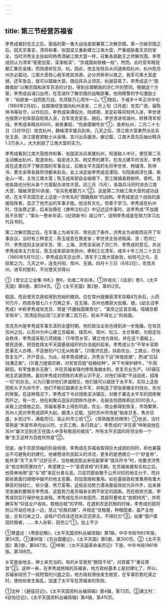 ```yaml
---
---
---
```

title: 第三节经营苏福省
---



李秀成被封忠王之后，面临的第一重大战役是部署第二次解京围。第一次破京围之后，因天京事变，清将和春、张国梁又重新建立江南大营，严重威胁着天京的安全。当时洪秀全主张如同杨秀清破江南大营一样，召集各路勤王之师解京围，李秀成则认为清军“密密加营，深濠格深”，“京城围如铁桶一般”。然而，此时官军精锐都汇集在金陵，而饷源却在苏、杭。因此，他主张轻兵从间道疾捣杭州，杭州危苏州亦必震动，江南大营担心我军绝其饷源，必分师奔命以救之，我军可乘大营虚弱，还军急击，就可以踏破大营，随后挥兵占领苏、杭就容易了。李秀成这个“围魏救赵”以解京围和进军苏浙的计划，得到总理朝政的洪仁玕的赞同。根据这个方案，李秀成自浦口出师，在芜湖作了解京围的战略部署，他用精警的字句激励士卒：“如欲奋一战而胜万战，先须联万心而作一心。”①随后，于咸丰十年正月中旬（1860年2月初），自南陵经宣城向杭州进发，二月上旬（2月底）攻克广德，留陈坤书等驻守，以作后应。李秀成率谭绍光、陆顺德、吴定彩等将轻师入浙，李世贤也按原计划率部自皖南入浙，合军攻克安吉。随后，李世贤进攻湖州，转移清军视线。李秀成率精兵6000，昼夜兼程，“伪装缨帽号衣”①，直奔杭州，二月二十七日（3月19日）攻克杭州，静候清军援兵到来。几天之后，清江南大营果然派总兵张玉良、浙江提督郑魁士从金陵、宜兴出兵援浙。据记载，江南大营先后抽出精兵1.3万余人，大大削弱了江南大营的实力。

李秀成看到江南大营统帅和春、张国梁派兵来援杭州，知道敌人中计，便在第二天主动撤出杭州，取道余杭、临安进入苏、皖交界的建平。在攻占建平的当天，李秀成在这里召开了解京围的军事会议，后期太平天国的名将李世贤、杨辅清、陈坤书、黄文金等各路将领都来赴会。会上决定由李秀成自溧阳、句阳直趋淳化镇、紫金山一带，主攻江南大营；陈玉成率部自全椒南下，至江陵镇直趋板桥、善桥。其他各路也分别从各个方面配合进攻大营。闰三月（5月），各路兵马同时进击江南大营，踏破清营50余座，“官兵死者数万人”②。这是第二次破江南大营的成功战绩，在太平天国历史上这是一次有名的“围魏救赵”的战例。李秀成是这个战役的直接指挥者，显示了他杰出的军事才能。他没有文化，但善于学习。李秀成在杭州时，住张鼎之家，后来张鼎在《庚申泣杭记》中记述这件事时，说李秀成“不加搜括不杀戮”；“案头一卷未卒读，《纪效新书》戚公作”。说明李秀成是在努力学习古代兵书的。

第二次解京围之后，在军事上为进军苏、常创造了条件。洪秀全为进取而召开了军事会议，当时有三种意见：陈玉成意在救安省；李世贤主张进取闽、浙；而洪仁玕、李秀成则主张进军苏、常、上海。洪秀全采纳了洪仁玕、李秀成的意见，并派李秀成率主力东征，陈玉成率部进攻扬州，牵制江北清军。咸丰十年三月二十五日（1860年5月15日），李秀成自天京出师，清军于江南大营新败，如惊弓之鸟，无招架之力。几天之中，连克丹阳、常州、无锡。四月十三日（6月2日），攻克苏州。进军的胜利，不仅使天京得以

①《曾文正公全集·书札》卷8，光绪二年刻本。①许瑶光：《谈浙》卷3，《太平天国》第6册，第594页。②《太平天国》第2册，第852页。

稳固，而且使天京政权得到充裕的粮饷。仅在常州就缴获清军存粮4万余石，火药10万斤，府库存银七八十万两之多，在无锡、苏州也缴获大批粮、银。《幼主诏李秀成》中称李秀成攻克苏、常是“开疆裕国建奇功”，“富庶之区首苏福，陪辅京都军用丰”。而清廷则出现“江浙岁漕二百万石，粒米不得北上”的局面。

攻克苏州是李秀成军事生涯的全盛时期，他的政治主张也得到进一步施展。在攻克苏州之后，以苏州为中心建立苏福省，辖苏州、常州、松江、太仓等郡。为稳定社会秩序，李秀成采取几项措施：(1)举荐乡官，建立地方政权。并在这个基础上，督民造册，把百姓按太平天国基层组织的办法组织起来。李秀成认为“不举乡官即民事无人办理，不造册则户口无从核查”。(2)赈济饥民，扶助农业、工商业，尽快恢复生产，开户营业。为此，经李秀成建议，洪秀全下诏“体恤民艰”，酌减“应征钱漕正款”。(3)着力提倡农耕，对贫苦百姓“给粮给种”。并下令保护耕牛，“牛用耕田，有宰食者杀无赦”。并在苏福省辖内修筑海塘水利，恢复农业生产。(4)镇压地主武装团练。最初李秀成对团练的本质认识不足，对他们采取“不战自抚，招降一切”的办法，以为只要对他们赤诚相见，他们就可以就抚于太平军。实际上这些团练头子为非作歹，他们不断拦路袭杀太平军，并制造了把张家栅全村烧光、杀光的惨案。在这种情况下，李秀成下令对团练坚决镇压，对敢于袭击太平军的团练聚而歼之。有一次，他在和聚众造反的团练作战中，击毙击伤团练即达3000余人。采取上述措施之后，苏福省基本上得到巩固，农业、商业都得到恢复，市场繁荣，苏州人民对李秀成颂声大起。据清人记载，当时苏州市场是“舶来日多，售亦日盛，乡民过午，满载而归，奚止利市三倍”①。《常熟报恩坊碑序》①也说，当时常熟是“禾苗布帛均出以时，士农工商，各归其业”。李秀成的“洋兄弟”呤唎说他在苏州“屡次见到忠王在国人中享有极高的威信”，所有太平天国的将领没有一个像“忠王这样为百姓所热爱”②。

但是，由于农民领袖的阶级局限，李秀成在苏福省取得巨大成绩的同时，却也暴露出不可避免的封建化。他被卷进农民起义的洪流，更多的是想拥立一个“好皇帝”，能共享“天下太平”过好日子。当他被选拔出来任副掌率“提兵符令”时，他要求洪秀全“依古制而惠四方”，希望建立一个“圣君贤相”的天朝。在苏福省握有实权之后，他简单地用“逆”与“顺”来区分善与恶。只惩罚那些敢于公开对抗的地主分子，而对那些表面归顺暗中破坏的地主恶霸，则加笼络和重用。如在基层政权里重用有重大罪恶的钱桂仁、徐少蘧、熊万荃等。这些反动势力潜进基层政权为非作歹。后来甚至发展到要暗杀李秀成，这股势力是苏福省长期不安定的因素。而在税收方面，李秀成则实行保护地主收租。李秀成在苏州发田凭，其部将要地主“放胆持凭”，并明确写有“仰该业户收执，取租办赋”的字样。在遇到农民抗租的时候，李秀成的部将则公开站在地主一边，禁止“抗租抗粮”，并规定“住租屋，种租田者，虽产主他徙，总有归来之日，该租户仍将该还钱米交还原主，不得抗欠”③。如果“佃户匿田抗租者，……本人处斩，田充公”①。加上不少

①萧盛远：《粤匪纪略》，《太平天国资料丛编简辑》第1辑，中华书局1962年版，第54页。①潘仲瑞：《苏台糜鹿记》，《太平天国》第5册，第300页。②《太平天国》第2册，第887页。③呤唎：《太平天国革命亲历记》下册，中华书局1961年版，第388页。

乡官是由地主、绅士来充当的，有的乡官竟有“腴田千顷”，对其属下“重征厚敛”②。这样一来，在李秀成统辖的苏福省，地方政权基本上是封建化了，所以，苏福省经历了一段短暂的兴盛之后，地方政权很快发生蜕变，在军事形势吃紧之时，便纷纷发生叛乱，加速了太平军在苏福省的失败。

①沈梓：《避寇日记》，《太平天国资料丛编简辑》第4辑，第73页。②龚又村：《自怡日记》，《太平天国资料丛编简辑》第4辑，第415页。